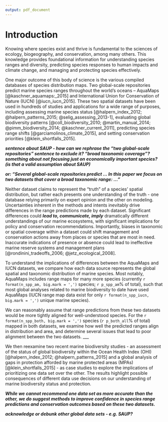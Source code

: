 ```yaml
---
output: pdf_document
---
```


# Introduction

Knowing where species exist and thrive is fundamental to the sciences of ecology, biogeography, and conservation, among many others.  This knowledge provides foundational information for 
 understanding species ranges and diversity,
 predicting species responses to human impacts and climate change,
 and managing and protecting species effectively.
<!--___A rich literature tackles the many dimensions of these questions.___-->

One major outcome of this body of science is the various compiled databases of species distribution maps. Two global-scale repositories predict marine species ranges throughout the world's oceans – AquaMaps [@kaschner_aquamaps:_2015] and International Union for Conservation of Nature (IUCN) [@iucn_iucn_2015].  These two spatial datasets have been used in hundreds of studies and applications for a wide range of purposes, including assessing marine species status [@halpern_index_2012; @halpern_patterns_2015; @selig_assessing_2013-1], evaluating global biodiversity patterns [@coll_biodiversity_2010; @martin_manual_2014; @pimm_biodiversity_2014; @kaschner_current_2011], predicting species range shifts [@garciamolinos_climate_2015], and setting conservation priorities [@klein_shortfalls_2015].

___sentence about SAUP - how can we rephrase the "two global-scale repositories" sentence to exclude it? "broad taxonomic coverage"?  something about not focusing just on economically important species? (is that a valid assumption about SAUP)___

___or: "Several global-scale repositories predict ... In this paper we focus on two datasets that cover a broad taxonomic range: ..."___


<!--
The two datasets ostensibly describe the same information, but significant differences in methodology and intent could lead to dramatically different understandings of our marine ecosystems, with significant implications for policy and conservation recommendations. 
Discuss "truth" and uncertainty in species distributions.
There is an objective "truth"; 
-->
Neither dataset claims to represent the "truth" of a species' spatial distribution, but rather each presents one understanding of the truth - one database relying primarily on expert opinion and the other on modeling.  Uncertainties inherent in the methods and intents inevitably drive differences in the range predictions made by each dataset.  Significant differences could ___lead to, communicate, imply___ dramatically different understandings of our marine ecosystems, with significant implications for policy and conservation recommendations.  Importantly, biases in taxonomic or spatial coverage within a dataset could shift management and conservation actions away from places or species that are most in need.  Inaccurate indications of presence or absence could lead to ineffective marine reserve systems and management plans [@rondinini_tradeoffs_2006; @jetz_ecological_2008].

To understand the implications of differences between the AquaMaps and IUCN datasets, we compare how each data source represents the global spatial and taxonomic distribution of marine species.  Most notably, AquaMaps includes range maps for many more species (currently `r format(n_spp_am, big.mark = ',')` species; `r p_spp_am`% of total), such that most global analyses related to marine biodiversity to date have used AquaMaps (IUCN range map data exist for only `r format(n_spp_iucn, big.mark = ',')` unique marine species).  

We can reasonably assume that range predictions from these two datasets would be more tightly aligned for well-understood species.  For the `r format(n_spp_both, big.mark = ',')` species (`r p_both_all`% of total) mapped in both datasets, we examine how well the predicted ranges align in distribution and area, and determine several issues that lead to poor alignment between the two datasets. ___

We then reexamine two recent marine biodiversity studies - an assessment of the status of global biodiversity within the Ocean Health Index (OHI) [@halpern_index_2012; @halpern_patterns_2015] and a global analysis of gaps in protection afforded by marine protected areas (MPAs) [@klein_shortfalls_2015] - as case studies to explore the implications of prioritizing one data set over the other.  The results highlight possible consequences of different data use decisions on our understanding of marine biodiversity status and protection.  

___While we cannot recommend one data set as more accurate than the other, we do suggest methods to improve confidence in species range predictions and conservation outcomes based on these two datasets.___


___acknowledge or debunk other global data sets - e.g. SAUP?___